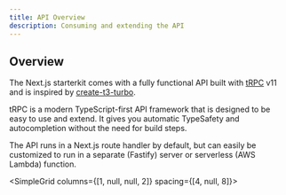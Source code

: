```yaml
---
title: API Overview
description: Consuming and extending the API
---
```


## Overview

The Next.js starterkit comes with a fully functional API built with [tRPC](https://trpc.io) v11 and is inspired by [create-t3-turbo](https://github.com/t3-oss/create-t3-turbo).

tRPC is a modern TypeScript-first API framework that is designed to be easy to use and extend.
It gives you automatic TypeSafety and autocompletion without the need for build steps.

The API runs in a Next.js route handler by default, but can easily be customized to run in a separate (Fastify) server or serverless (AWS Lambda) function.

<SimpleGrid columns={[1, null, null, 2]} spacing={[4, null, 8]}>
  <QuickLink
    href="/docs/nextjs-starterkit/api/conventions"
    width="100%"
    mt="8"
    title="Conventions"
    description="Learn about the conventions used in the API."
    label="Get started"
  />

  <QuickLink
    href="/docs/nextjs-starterkit/api/define-procedures"
    width="100%"
    mt="8"
    title="Define procedures"
    description="Learn how to extend the API."
    label="Get started"
  />
</SimpleGrid>
